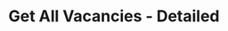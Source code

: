 ---
title: "Get All Vacancies - Detailed"
openapi: "GET /{recruiting_customer_id}/vacancies/detailed"
sidebarTitle: "Get All Vacancies - Detailed"
description: "This endpoint returns a detailed list of all vacancies"
---